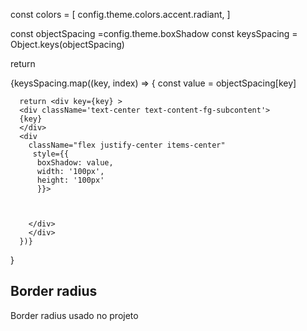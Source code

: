 
  const colors = [
    config.theme.colors.accent.radiant,
  ]

  const objectSpacing =config.theme.boxShadow
  const keysSpacing = Object.keys(objectSpacing)

  return <div className="flex gap-xs">
    {keysSpacing.map((key, index) => {
      const value = objectSpacing[key]

      return <div key={key} >
      <div className='text-center text-content-fg-subcontent'>
      {key}
      </div>
      <div
        className="flex justify-center items-center"
         style={{
          boxShadow: value,
          width: '100px',
          height: '100px'
          }}>



        </div>
        </div>
      })}
  </div>
}




## Border radius

Border radius usado no projeto

<Shadow />

